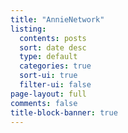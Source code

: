 ```yaml
---
title: "AnnieNetwork"
listing:
  contents: posts
  sort: date desc
  type: default
  categories: true
  sort-ui: true
  filter-ui: false
page-layout: full
comments: false
title-block-banner: true
---
```

